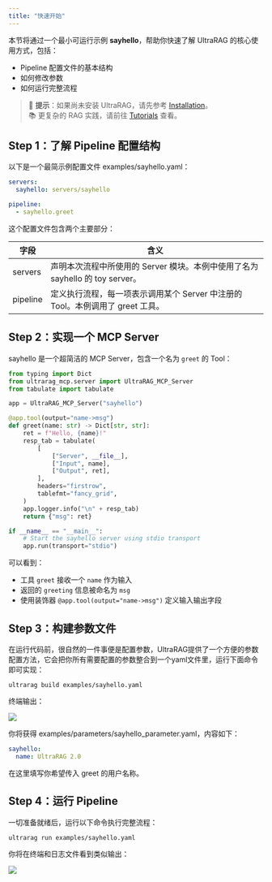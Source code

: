 ```yaml
---
title: "快速开始"
---
```


本节将通过一个最小可运行示例 **sayhello**，帮助你快速了解 UltraRAG 的核心使用方式，包括：

- Pipeline 配置文件的基本结构
- 如何修改参数
- 如何运行完整流程

> 📌 **提示**：如果尚未安装 UltraRAG，请先参考 [Installation](/getting_started/installation)。
> \
> 📚 更复杂的 RAG 实践，请前往 [Tutorials](/tutorials/part_1/server_index) 查看。

## Step 1：了解 Pipeline 配置结构

以下是一个最简示例配置文件 examples/sayhello.yaml：

```yaml
servers:
  sayhello: servers/sayhello

pipeline:
  - sayhello.greet
```

这个配置文件包含两个主要部分：

| 字段       | 含义                                                                  |
| --------- | --------------------------------------------------------------------- |
| servers   | 声明本次流程中所使用的 Server 模块。本例中使用了名为 sayhello 的 toy server。 |
| pipeline  | 定义执行流程，每一项表示调用某个 Server 中注册的 Tool。本例调用了 greet 工具。  |

## Step 2：实现一个 MCP Server

sayhello 是一个超简洁的 MCP Server，包含一个名为 `greet` 的 Tool：

```python
from typing import Dict
from ultrarag_mcp.server import UltraRAG_MCP_Server
from tabulate import tabulate

app = UltraRAG_MCP_Server("sayhello")

@app.tool(output="name->msg")
def greet(name: str) -> Dict[str, str]:
    ret = f"Hello, {name}!"
    resp_tab = tabulate(
        [
            ["Server", __file__],
            ["Input", name],
            ["Output", ret],
        ],
        headers="firstrow",
        tablefmt="fancy_grid",
    )
    app.logger.info("\n" + resp_tab)
    return {"msg": ret}

if __name__ == "__main__":
    # Start the sayhello server using stdio transport
    app.run(transport="stdio")
```
可以看到：

- 工具 `greet` 接收一个 `name` 作为输入
- 返回的 `greeting` 信息被命名为 `msg`
- 使用装饰器 `@app.tool(output="name->msg")` 定义输入输出字段

## Step 3：构建参数文件

在运行代码前，很自然的一件事便是配置参数，UltraRAG提供了一个方便的参数配置方法，它会把你所有需要配置的参数整合到一个yaml文件里，运行下面命令即可实现：

```shell
ultrarag build examples/sayhello.yaml
```

终端输出：

![](/images/getting_started/sayhello_build.png)

你将获得 examples/parameters/sayhello_parameter.yaml，内容如下：

```yaml
sayhello:
  name: UltraRAG 2.0
```

在这里填写你希望传入 greet 的用户名称。

## Step 4：运行 Pipeline

一切准备就绪后，运行以下命令执行完整流程：

```shell
ultrarag run examples/sayhello.yaml
```

你将在终端和日志文件看到类似输出：

![](/images/getting_started/sayhello_run.png)
